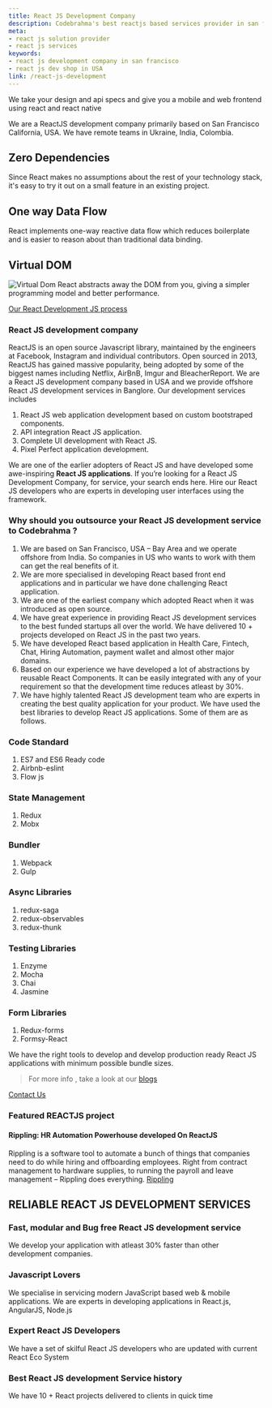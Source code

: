 ```yaml
---
title: React JS Development Company
description: Codebrahma's best reactjs based services provider in san francisco
meta:
- react js solution provider 
- react js services
keywords:
- react js development company in san francisco
- react js dev shop in USA
link: /react-js-development
---
```

We take your design and api specs and give you a mobile and 
web frontend using react and react native

We are a ReactJS development company primarily 
based on San Francisco California, USA.
We have remote teams in Ukraine, India, Colombia.

## Zero Dependencies

Since React makes no assumptions about the rest of your technology stack, 
it's easy to try it out on a small feature in an existing project.

## One way Data Flow

React implements one-way reactive data flow which reduces boilerplate 
and is easier to reason about than traditional data binding.

## Virtual DOM
![Virtual Dom](./images/virtual-dom.png)
React abstracts away the DOM from you, giving a simpler programming model and better performance. 

[Our React Development JS process](/codebrahma-react-application)

### React JS development company
ReactJS is an open source Javascript library, maintained by the engineers at 
Facebook, Instagram and individual contributors. 
Open sourced in 2013, ReactJS has gained massive popularity, 
being adopted by some of the biggest names including Netflix, AirBnB, Imgur and BleacherReport. 
We are a React JS development company based in USA and we provide offshore 
React JS development services in Banglore. Our development services includes

1. React JS web application development based on custom bootstraped components.
2. API integration React JS application.
3. Complete UI development with React JS.
4. Pixel Perfect application development.

We are one of the earlier adopters of React JS and have developed some awe-inspiring **React JS applications**. 
If you’re looking for a React JS Development Company, for service, your search ends here. 
Hire our React JS developers who are experts in developing user interfaces using the framework.

### Why should you outsource your React JS development service to Codebrahma ?
1. We are based on San Francisco, USA – Bay Area and we operate offshore from India. 
So companies in US who wants to work with them can get the real benefits of it.
2. We are more specialised in developing React based front end applications 
and in particular we have done challenging React application.
3. We are one of the earliest company which adopted React when it was introduced as open source.
4. We have great experience in providing React JS development services to 
the best funded startups all over the world. We have delivered 10 + projects developed on React JS in the past two years.
5. We have developed React based application in Health Care, Fintech, Chat, Hiring Automation, payment wallet and almost other major domains.
6. Based on our experience we have developed a lot of abstractions by reusable React Components. It can be easily integrated with any of your requirement so that the development time reduces atleast by 30%.
7. We have highly talented React JS development team who are experts in creating the best quality application for your product.
We have used the best libraries to develop React JS applications. Some of them are as follows.

 
### Code Standard
1. ES7 and ES6 Ready code
2. Airbnb-eslint
3. Flow js

### State Management
1. Redux
2. Mobx

### Bundler
1. Webpack
2. Gulp
 
### Async Libraries
1. redux-saga
2. redux-observables
3. redux-thunk

### Testing Libraries
1. Enzyme
2. Mocha
3. Chai
4. Jasmine

### Form Libraries
1. Redux-forms
2. Formsy-React

We have the right tools to develop and develop production ready React JS applications with minimum possible bundle sizes.

> For more info , take a look at our [blogs](/journal/)

[Contact Us](/contact)

### Featured REACTJS project

#### Rippling: HR Automation Powerhouse developed On ReactJS
Rippling is a software tool to automate a bunch of things that companies need to do while hiring and offboarding employees. Right from contract management to hardware supplies, to running the payroll and leave management – Rippling does everything.
[Rippling](/rippling)

## RELIABLE REACT JS DEVELOPMENT SERVICES

### Fast, modular and Bug free React JS development service
We develop your application with atleast 30% faster than other development companies.

### Javascript Lovers
We specialise in servicing modern JavaScript based web & mobile applications. We are experts in developing applications in React.js, AngularJS, Node.js

### Expert React JS Developers
We have a set of skilful React JS developers who are updated with current React Eco System

### Best React JS development Service history
We have 10 + React projects delivered to clients in quick time

